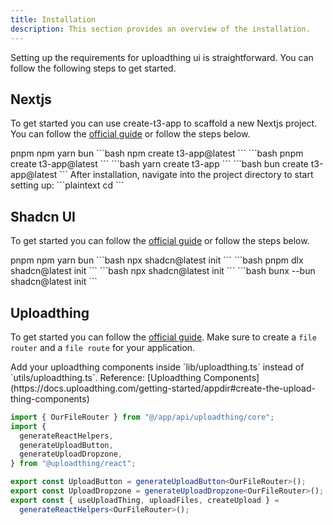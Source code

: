 ```yaml
---
title: Installation
description: This section provides an overview of the installation.
---
```


Setting up the requirements for uploadthing ui is straightforward. You can follow the following steps to get started.

## Nextjs

To get started you can use create-t3-app to scaffold a new Nextjs project. You can follow the [official guide](https://create.t3.gg/en/installation) or follow the steps below.

<Stepper>
    <StepperItem title="Scaffold a New Nextjs Project">
        <Tabs defaultValue="npm">
            <TabsList>
                <TabsTrigger value="pnpm">pnpm</TabsTrigger>
                <TabsTrigger value="npm">npm</TabsTrigger>
                <TabsTrigger value="yarn">yarn</TabsTrigger>
                <TabsTrigger value="bun">bun</TabsTrigger>
            </TabsList>
            <TabsContent value="npm">
                ```bash
                npm create t3-app@latest
                ```
            </TabsContent>
            <TabsContent value="pnpm">
                ```bash
                pnpm create t3-app@latest
                ```
            </TabsContent>
            <TabsContent value="yarn">
                ```bash
                yarn create t3-app
                ```
            </TabsContent>
            <TabsContent value="bun">
                ```bash
                bun create t3-app@latest
                ```
            </TabsContent>
        </Tabs>
    </StepperItem>
    <StepperItem title="Access the Project Directory">
        After installation, navigate into the project directory to start setting up:
        ```plaintext
        cd <project-directory>
        ```
    </StepperItem>
</Stepper>

## Shadcn UI

To get started you can follow the [official guide](https://ui.shadcn.com/docs/installation/next) or follow the steps below.

<Stepper>
    <StepperItem title="Initialize Shadcn UI">
        <Tabs defaultValue="npm">
            <TabsList>
                <TabsTrigger value="pnpm">pnpm</TabsTrigger>
                <TabsTrigger value="npm">npm</TabsTrigger>
                <TabsTrigger value="yarn">yarn</TabsTrigger>
                <TabsTrigger value="bun">bun</TabsTrigger>
            </TabsList>
            <TabsContent value="npm">
                ```bash
                npx shadcn@latest init
                ```
            </TabsContent>
            <TabsContent value="pnpm">
                ```bash
                pnpm dlx shadcn@latest init
                ```
            </TabsContent>
            <TabsContent value="yarn">
                ```bash
                npx shadcn@latest init
                ```
            </TabsContent>
            <TabsContent value="bun">
                ```bash
                bunx --bun shadcn@latest init
                ```
            </TabsContent>
        </Tabs>
    </StepperItem>

</Stepper>

## Uploadthing

To get started you can follow the [official guide](https://docs.uploadthing.com/getting-started/appdir). Make sure to create a `file router` and a `file route` for your application.

<Note type="warning" title="Note about Uploadthing Components">
  Add your uploadthing components inside `lib/uploadthing.ts` instead of
  `utils/uploadthing.ts`. Reference: [Uploadthing
  Components](https://docs.uploadthing.com/getting-started/appdir#create-the-upload-thing-components)
</Note>

```javascript:lib/uploadthing.ts showLineNumbers {10-11}
import { OurFileRouter } from "@/app/api/uploadthing/core";
import {
  generateReactHelpers,
  generateUploadButton,
  generateUploadDropzone,
} from "@uploadthing/react";

export const UploadButton = generateUploadButton<OurFileRouter>();
export const UploadDropzone = generateUploadDropzone<OurFileRouter>();
export const { useUploadThing, uploadFiles, createUpload } =
  generateReactHelpers<OurFileRouter>();
```
